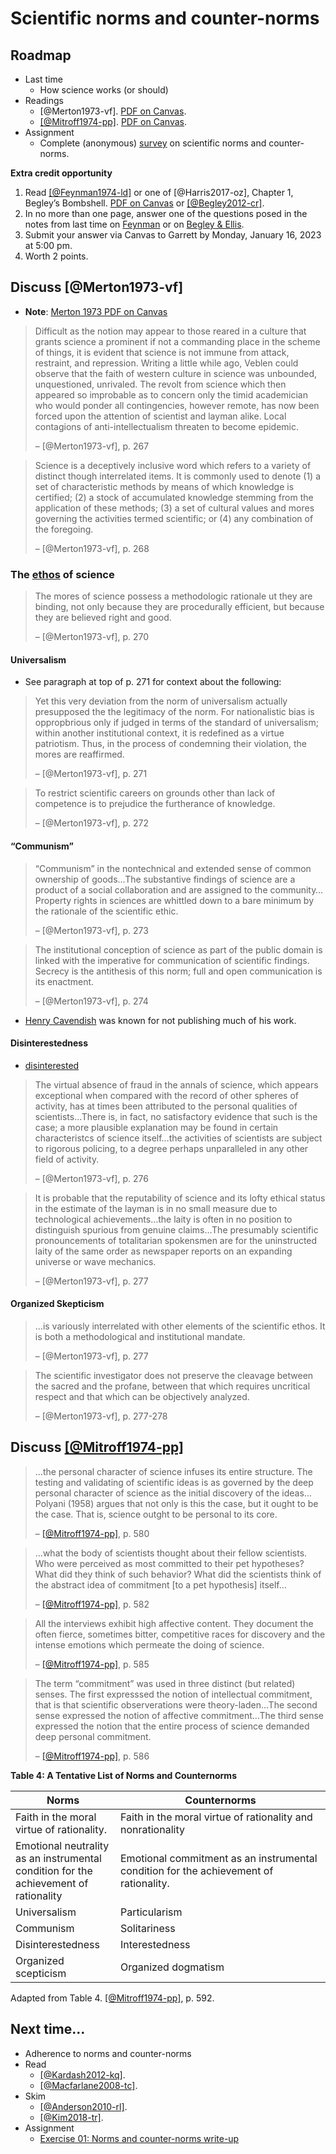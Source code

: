 # Scientific norms and counter-norms {-}

## Roadmap {-}

- Last time
    - How science works (or should)
- Readings
    - [@Merton1973-vf]. [PDF on Canvas](https://psu.instructure.com/files/144517091/download?download_frd=1).
    - [[@Mitroff1974-pp]](https://doi.org/10.2307/2094423). [PDF on Canvas](https://psu.instructure.com/courses/2245007/files/folder/readings?preview=144804512).
- Assignment
    - Complete (anonymous) [survey](https://forms.gle/1zqzfNNXWyCgiDSJ9) on scientific norms and counter-norms.
    
::: {.infobox}

**Extra credit opportunity**

1. Read [[@Feynman1974-ld]](https://calteches.library.caltech.edu/51/2/CargoCult.htm) or one of [@Harris2017-oz], Chapter 1, Begley's Bombshell. [PDF on Canvas](https://psu.instructure.com/files/144517093/download?download_frd=1) or [[@Begley2012-cr]](http://dx.doi.org/10.1038/483531a).
2. In no more than one page, answer one of the questions posed in the notes from last time on [Feynman](https://psu-psychology.github.io/psych-490-reproducibility-2023-spring-notes/course-intro.html#questions-to-ponder) or on [Begley & Ellis](https://psu-psychology.github.io/psych-490-reproducibility-2023-spring-notes/course-intro.html#questions-to-ponder-1).
3. Submit your answer via Canvas to Garrett by Monday, January 16, 2023 at 5:00 pm.
4. Worth 2 points.

:::

## Discuss [@Merton1973-vf] {-}

- **Note**: [Merton 1973 PDF on Canvas](https://psu.instructure.com/files/144517091/download?download_frd=1)

> Difficult as the notion may appear to those reared in a
culture that grants science a prominent if not a commanding place in the
scheme of things, it is evident that science is not immune from attack,
restraint, and repression. Writing a little while ago, Veblen could observe
that the faith of western culture in science was unbounded, unquestioned,
unrivaled. The revolt from science which then appeared so improbable as
to concern only the timid academician who would ponder all contingencies,
however remote, has now been forced upon the attention of scientist and
layman alike. Local contagions of anti-intellectualism threaten to become
epidemic.
>
> -- [@Merton1973-vf], p. 267

> Science is a deceptively inclusive word which refers to a variety of distinct though interrelated items. It is commonly used to denote (1) a set of characteristic methods by means of which knowledge is certified; (2) a stock of accumulated knowledge stemming from the application of these methods; (3) a set of cultural values and mores governing the activities termed scientific; or (4) any combination of the foregoing.
>
> -- [@Merton1973-vf], p. 268

### The [ethos](https://www.dictionary.com/browse/ethos) of science {-}

> The mores of science possess a methodologic rationale ut they are binding, not only because they are procedurally efficient, but because they are believed right and good.
>
> -- [@Merton1973-vf], p. 270

#### Universalism {-}

- See paragraph at top of p. 271 for context about the following:

> Yet this very deviation from the norm of universalism actually presupposed the the legitimacy of the norm. For nationalistic bias is oppropbrious only if judged in terms of the standard of universalism; within another institutional context, it is redefined as a virtue patriotism. Thus, in the process of condemning their violation, the mores are reaffirmed.
>
> -- [@Merton1973-vf], p. 271

> To restrict scientific careers on grounds other than lack of competence is to prejudice the furtherance of knowledge.
>
> -- [@Merton1973-vf], p. 272

#### "Communism" {-}

> "Communism" in the nontechnical and extended sense of common ownership of goods...The substantive findings of science are a product of a social collaboration and are assigned to the community...Property rights in sciences are whittled down to a bare minimum by the rationale of the scientific ethic.
>
> -- [@Merton1973-vf], p. 273

> The institutional conception of science as part of the public domain is linked with the imperative for communication of scientific findings. Secrecy is the antithesis of this norm; full and open communication is its enactment.
>
> -- [@Merton1973-vf], p. 274

- [Henry Cavendish](https://en.wikipedia.org/wiki/Henry_Cavendish) was known for not publishing much of his work.

#### Disinterestedness {-}

- [disinterested](https://www.dictionary.com/browse/disinterested)

> The virtual absence of fraud in the annals of science, which appears exceptional when compared with the record of other spheres of activity, has at times been attributed to the personal qualities of scientists...There is, in fact, no satisfactory evidence that such is the case; a more plausible explanation may be found in certain characteristcs of science itself...the activities of scientists are subject to rigorous policing, to a degree perhaps unparalleled in any other field of activity.
>
> -- [@Merton1973-vf], p. 276

> It is probable that the reputability of science and its lofty ethical status in the estimate of the layman is in no small measure due to technological achievements...the laity is often in no position to distinguish spurious from genuine claims...The presumably scientific pronouncements of totalitarian spokensmen are for the uninstructed laity of the same order as newspaper reports on an expanding universe or wave mechanics.
> 
> -- [@Merton1973-vf], p. 277

#### Organized Skepticism {-}

> ...is variously interrelated with other elements of the scientific ethos. It is both a methodological and institutional mandate.
> 
> -- [@Merton1973-vf], p. 277

> The scientific investigator does not preserve the cleavage between the sacred and the profane, between that which requires uncritical respect and that which can be objectively analyzed.
> 
> -- [@Merton1973-vf], p. 277-278

## Discuss [[@Mitroff1974-pp]](https://doi.org/10.2307/2094423) {-}

> ...the personal character of science infuses its entire structure. The testing and validating of scientific ideas is as governed by the deep personal character of science as the initial discovery of the ideas...Polyani (1958) argues that not only is this the case, but it ought to be the case. That is, science outght to be personal to its core.
>
> -- [[@Mitroff1974-pp]](https://doi.org/10.2307/2094423), p. 580

> ...what the body of scientists thought about their fellow scientists. Who were perceived as most committed to their pet hypotheses? What did they think of such behavior? What did the scientists think of the abstract idea of commitment [to a pet hypothesis] itself...
>
> -- [[@Mitroff1974-pp]](https://doi.org/10.2307/2094423), p. 582

> All the interviews exhibit high affective content. They document the often fierce, sometimes bitter, competitive races for discovery and the intense emotions which permeate the doing of science.
>
> -- [[@Mitroff1974-pp]](https://doi.org/10.2307/2094423), p. 585

> The term "commitment" was used in three distinct (but related) senses. The first expresssed the notion of intellectual commitment, that is that scientific observerations were theory-laden...The second sense expressed the notion of affective commitment...The third sense expressed the notion that the entire process of science demanded deep personal commitment.
>
> -- [[@Mitroff1974-pp]](https://doi.org/10.2307/2094423), p. 586

**Table 4: A Tentative List of Norms and Counternorms**

| Norms | Counternorms |
|-------|--------------|
| Faith in the moral virtue of rationality. | Faith in the moral virtue of rationality and nonrationality |
| Emotional neutrality as an instrumental condition for the achievement of rationality | Emotional commitment as an instrumental condition for the achievement of rationality. |
| Universalism | Particularism |
| Communism | Solitariness |
| Disinterestedness | Interestedness |
| Organized scepticism | Organized dogmatism |

Adapted from Table 4. [[@Mitroff1974-pp]](https://doi.org/10.2307/2094423), p. 592.

## Next time... {-}

- Adherence to norms and counter-norms
- Read
    - [[@Kardash2012-kq]](https://doi.org/10.1007/s11251-011-9195-0).
    - [[@Macfarlane2008-tc]](https://doi.org/10.1007/s10805-008-9055-y).
- Skim
    - [[@Anderson2010-rl]](http://dx.doi.org/10.1353/jhe.0.0095).
    - [[@Kim2018-tr]](https://doi.org/10.1177/0971721817744438).
- [Assignment]{.green_assigned}
    - [Exercise 01: Norms and counter-norms write-up](#ex_norms_counternorms)
